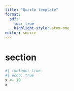 ```yaml
---
title: "Quarto template"
format: 
  pdf:
    toc: true
    highlight-style: atom-one
editor: source
---
```



# section


```r
#| include: true
#| echo: true
x <- 10
x
```




